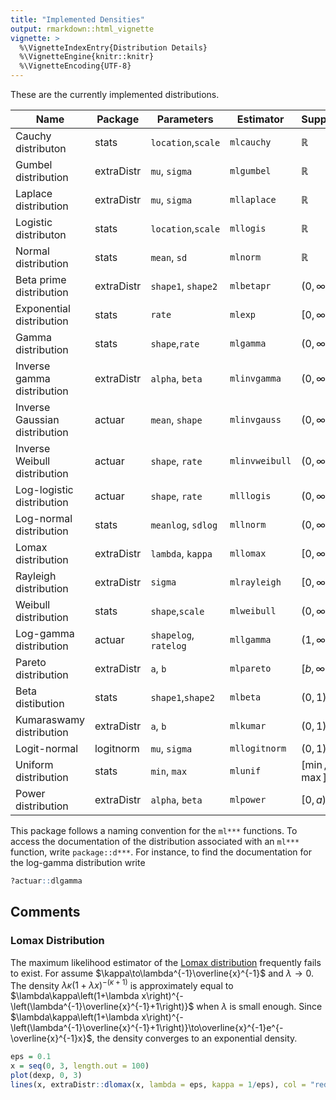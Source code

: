 ```yaml
---
title: "Implemented Densities"
output: rmarkdown::html_vignette
vignette: >
  %\VignetteIndexEntry{Distribution Details}
  %\VignetteEngine{knitr::knitr}
  %\VignetteEncoding{UTF-8}
---
```


These are the currently implemented distributions. 

| Name                          | Package    | Parameters            | Estimator      | Support        | 
| ----------------------------- | ---------- | --------------------- | -------------- | -------------- | 
| Cauchy distributon            | stats      | `location`,`scale`    | `mlcauchy`     | $\mathbb{R}$   | 
| Gumbel distribution           | extraDistr | `mu`, `sigma`         | `mlgumbel`     | $\mathbb{R}$   | 
| Laplace distribution          | extraDistr | `mu`, `sigma`         | `mllaplace`    | $\mathbb{R}$   | 
| Logistic distributon          | stats      | `location`,`scale`    | `mllogis`      | $\mathbb{R}$   | 
| Normal distribution           | stats      | `mean`, `sd`          | `mlnorm`       | $\mathbb{R}$   | 
| Beta prime distribution       | extraDistr | `shape1`, `shape2`    | `mlbetapr`     | $(0, \infty)$  |
| Exponential distribution      | stats      | `rate`                | `mlexp`        | $[0, \infty)$  | 
| Gamma distribution            | stats      | `shape`,`rate`        | `mlgamma`      | $(0, \infty)$  | 
| Inverse gamma distribution    | extraDistr | `alpha`, `beta`       | `mlinvgamma`   | $(0, \infty)$  |
| Inverse Gaussian distribution | actuar     | `mean`, `shape`       | `mlinvgauss`   | $(0, \infty)$  |
| Inverse Weibull distribution  | actuar     | `shape`, `rate`       | `mlinvweibull` | $(0, \infty)$  |
| Log-logistic distribution     | actuar     | `shape`, `rate`       | `mlllogis`     | $(0, \infty)$  |
| Log-normal distribution       | stats      | `meanlog`, `sdlog`    | `mllnorm`      | $(0, \infty)$  |
| Lomax distribution            | extraDistr | `lambda`, `kappa`     | `mllomax`      | $[0, \infty)$  | 
| Rayleigh distribution         | extraDistr | `sigma`               | `mlrayleigh`   | $[0, \infty)$  | 
| Weibull distribution          | stats      | `shape`,`scale`       | `mlweibull`    | $(0, \infty)$  |
| Log-gamma distribution        | actuar     | `shapelog`, `ratelog` | `mllgamma`     | $(1, \infty)$  |
| Pareto distribution           | extraDistr | `a`, `b`              | `mlpareto`     | $[b, \infty)$  |
| Beta distibution              | stats      | `shape1`,`shape2`     | `mlbeta`       | $(0, 1)$       |
| Kumaraswamy distribution      | extraDistr | `a`, `b`              | `mlkumar`      | $(0, 1)$       |
| Logit-normal                  | logitnorm  | `mu`, `sigma`         | `mllogitnorm`  | $(0, 1)$       |
| Uniform distribution          | stats      | `min`, `max`          | `mlunif`       | $[\min, \max]$ |
| Power distribution            | extraDistr | `alpha`, `beta`       | `mlpower`      | $[0, a)$       |

This package follows a naming convention for the `ml***` functions. To access the
documentation of the distribution associated with an `ml***` function, write `package::d***`. 
For instance, to find the documentation for the log-gamma distribution write

```r
?actuar::dlgamma
```

## Comments
### Lomax Distribution
The maximum likelihood estimator of the [Lomax distribution](https://en.wikipedia.org/wiki/Lomax_distribution) frequently fails to 
exist. For assume $\kappa\to\lambda^{-1}\overline{x}^{-1}$ and $\lambda\to0$. The density $\lambda\kappa\left(1+\lambda x\right)^{-\left(\kappa+1\right)}$
is approximately equal to $\lambda\kappa\left(1+\lambda x\right)^{-\left(\lambda^{-1}\overline{x}^{-1}+1\right)}$
when $\lambda$ is small enough. Since $\lambda\kappa\left(1+\lambda x\right)^{-\left(\lambda^{-1}\overline{x}^{-1}+1\right)}\to\overline{x}^{-1}e^{-\overline{x}^{-1}x}$,
the density converges to an exponential density. 

```r
eps = 0.1
x = seq(0, 3, length.out = 100)
plot(dexp, 0, 3)
lines(x, extraDistr::dlomax(x, lambda = eps, kappa = 1/eps), col = "red")
```